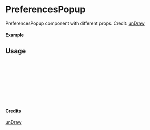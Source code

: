 
<Meta of={PreferencesPopup} title="unDraw/PreferencesPopup" />

# PreferencesPopup

PreferencesPopup component with different props.
Credit: [unDraw](https://undraw.co/illustrations)

#### Example

<Canvas of={PreferencesPopup.Primary} />

## Usage

```ts
import { PreferencesPopup } from "yadl-ui";

const Example = () => {
  return (
      <PreferencesPopup />
  );
};

export default Example;
```

#### Credits
[unDraw](https://undraw.co/illustrations)
